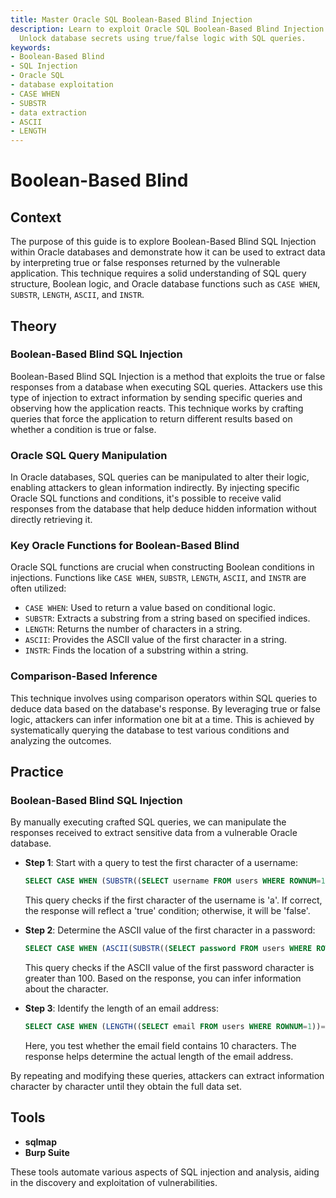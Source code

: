 ```yaml
---
title: Master Oracle SQL Boolean-Based Blind Injection
description: Learn to exploit Oracle SQL Boolean-Based Blind Injection for data extraction.
  Unlock database secrets using true/false logic with SQL queries.
keywords:
- Boolean-Based Blind
- SQL Injection
- Oracle SQL
- database exploitation
- CASE WHEN
- SUBSTR
- data extraction
- ASCII
- LENGTH
---
```


# Boolean-Based Blind

## Context

The purpose of this guide is to explore Boolean-Based Blind SQL Injection within Oracle databases and demonstrate how it can be used to extract data by interpreting true or false responses returned by the vulnerable application. This technique requires a solid understanding of SQL query structure, Boolean logic, and Oracle database functions such as `CASE WHEN`, `SUBSTR`, `LENGTH`, `ASCII`, and `INSTR`.

## Theory

### Boolean-Based Blind SQL Injection

Boolean-Based Blind SQL Injection is a method that exploits the true or false responses from a database when executing SQL queries. Attackers use this type of injection to extract information by sending specific queries and observing how the application reacts. This technique works by crafting queries that force the application to return different results based on whether a condition is true or false.

### Oracle SQL Query Manipulation

In Oracle databases, SQL queries can be manipulated to alter their logic, enabling attackers to glean information indirectly. By injecting specific Oracle SQL functions and conditions, it's possible to receive valid responses from the database that help deduce hidden information without directly retrieving it.

### Key Oracle Functions for Boolean-Based Blind

Oracle SQL functions are crucial when constructing Boolean conditions in injections. Functions like `CASE WHEN`, `SUBSTR`, `LENGTH`, `ASCII`, and `INSTR` are often utilized:

- `CASE WHEN`: Used to return a value based on conditional logic.
- `SUBSTR`: Extracts a substring from a string based on specified indices.
- `LENGTH`: Returns the number of characters in a string.
- `ASCII`: Provides the ASCII value of the first character in a string.
- `INSTR`: Finds the location of a substring within a string.

### Comparison-Based Inference

This technique involves using comparison operators within SQL queries to deduce data based on the database's response. By leveraging true or false logic, attackers can infer information one bit at a time. This is achieved by systematically querying the database to test various conditions and analyzing the outcomes.

## Practice

### Boolean-Based Blind SQL Injection

By manually executing crafted SQL queries, we can manipulate the responses received to extract sensitive data from a vulnerable Oracle database.

- **Step 1**: Start with a query to test the first character of a username:
  
    ```sql
    SELECT CASE WHEN (SUBSTR((SELECT username FROM users WHERE ROWNUM=1),1,1)='a') THEN 'true' ELSE 'false' END FROM DUAL;
    ```

  This query checks if the first character of the username is 'a'. If correct, the response will reflect a 'true' condition; otherwise, it will be 'false'.

- **Step 2**: Determine the ASCII value of the first character in a password:

    ```sql
    SELECT CASE WHEN (ASCII(SUBSTR((SELECT password FROM users WHERE ROWNUM=1),1,1))>100) THEN 'true' ELSE 'false' END FROM DUAL;
    ```

  This query checks if the ASCII value of the first password character is greater than 100. Based on the response, you can infer information about the character.

- **Step 3**: Identify the length of an email address:

    ```sql
    SELECT CASE WHEN (LENGTH((SELECT email FROM users WHERE ROWNUM=1))=10) THEN 'true' ELSE 'false' END FROM DUAL;
    ```

  Here, you test whether the email field contains 10 characters. The response helps determine the actual length of the email address.

By repeating and modifying these queries, attackers can extract information character by character until they obtain the full data set.

## Tools

- **sqlmap**
- **Burp Suite**

These tools automate various aspects of SQL injection and analysis, aiding in the discovery and exploitation of vulnerabilities.